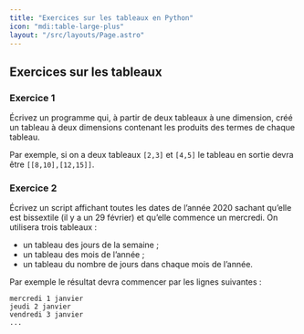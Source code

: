 ```yaml
---
title: "Exercices sur les tableaux en Python"
icon: "mdi:table-large-plus"
layout: "/src/layouts/Page.astro"
---
```


## Exercices sur les tableaux

### Exercice 1

Écrivez un programme qui, à partir de deux tableaux à une dimension, créé un
tableau à deux dimensions contenant les produits des termes de chaque tableau.

Par exemple, si on a deux tableaux `[2,3]` et `[4,5]` le tableau en sortie
devra être `[[8,10],[12,15]]`.

### Exercice 2

Écrivez un script affichant toutes les dates de l’année 2020 sachant qu’elle
est bissextile (il y a un 29 février) et qu’elle commence un mercredi. On
utilisera trois tableaux :
- un tableau des jours de la semaine ;
- un tableau des mois de l’année ;
- un tableau du nombre de jours dans chaque mois de l’année.

Par exemple le résultat devra commencer par les lignes suivantes :

```
mercredi 1 janvier
jeudi 2 janvier
vendredi 3 janvier
...
```
